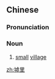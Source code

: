 ==Chinese==
{{zh-forms}}

===Pronunciation===
{{zh-pron
|m=xūlǐ
|cat=n
}}

===Noun===
{{zh-noun}}

# [[small]] [[village]]

[[zh:墟里]]